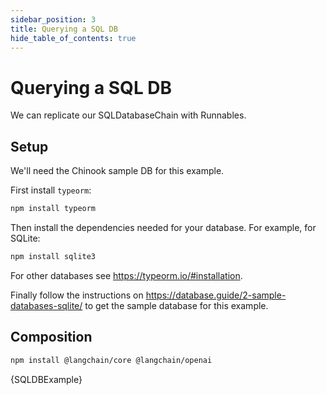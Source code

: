 ```yaml
---
sidebar_position: 3
title: Querying a SQL DB
hide_table_of_contents: true
---
```


# Querying a SQL DB

We can replicate our SQLDatabaseChain with Runnables.

## Setup

We'll need the Chinook sample DB for this example.

First install `typeorm`:

```bash npm2yarn
npm install typeorm
```

Then install the dependencies needed for your database. For example, for SQLite:

```bash npm2yarn
npm install sqlite3
```

For other databases see https://typeorm.io/#installation.

Finally follow the instructions on https://database.guide/2-sample-databases-sqlite/ to get the sample database for this example.

## Composition



<IntegrationInstallTooltip></IntegrationInstallTooltip>

```bash npm2yarn
npm install @langchain/core @langchain/openai
```

<CodeBlock language="typescript">{SQLDBExample}</CodeBlock>
